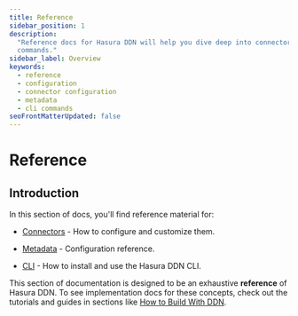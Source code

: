 ```yaml
---
title: Reference
sidebar_position: 1
description:
  "Reference docs for Hasura DDN will help you dive deep into connector configuration, metadata structures, and CLI
  commands."
sidebar_label: Overview
keywords:
  - reference
  - configuration
  - connector configuration
  - metadata
  - cli commands
seoFrontMatterUpdated: false
---
```


# Reference

## Introduction

In this section of docs, you'll find reference material for:

- [Connectors](/reference/connectors/index.mdx) - How to configure and customize them.

- [Metadata](/reference/metadata-reference/index.mdx) - Configuration reference.

- [CLI](/reference/cli/index.mdx) - How to install and use the Hasura DDN CLI.

This section of documentation is designed to be an exhaustive **reference** of Hasura DDN. To see implementation docs
for these concepts, check out the tutorials and guides in sections like
[How to Build With DDN](/how-to-build-with-promptql/overview.mdx).
